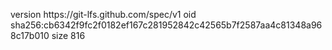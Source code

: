 version https://git-lfs.github.com/spec/v1
oid sha256:cb6342f9fc2f0182ef167c281952842c42565b7f2587aa4c81348a968c17b010
size 816
